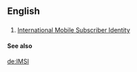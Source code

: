 ==English==

==={{abbreviation}}===
{{infl|en|abbreviation}}

# [[International Mobile Subscriber Identity]]

====See also====
{{pedialite|International Mobile Subscriber Identity}}

[[de:IMSI]]